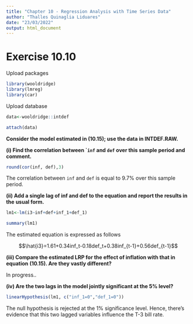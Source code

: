 ---
title: "Chapter 10 - Regression Analysis with Time Series Data"
author: "Thalles Quinaglia Liduares"
date: "23/03/2022"
output: html_document
---

# Exercise 10.10

Upload packages

```{r, warning=FALSE, message=FALSE}

library(wooldridge)
library(lmreg)
library(car)

```

Upload database

```{r, warning=FALSE, message=FALSE}

data<-wooldridge::intdef

attach(data)

```



**Consider the model estimated in (10.15); use the data in INTDEF.RAW.**

**(i) Find the correlation between ``inf` and `def` over this sample period and**
**comment.**

```{r}

round(cor(inf, def),3)

```

The correlation between `inf` and `def` is equal to 9.7% over this sample period.

**(ii) Add a single lag of inf and def to the equation and report the results in the**
**usual form.**

```{r}

lm1<-lm(i3~inf+def+inf_1+def_1)

summary(lm1)

```

The estimated equation is expressed as follows

$$\hat{i3}=1.61+0.34inf_t-0.18def_t+0.38inf_{t-1}+0.56def_{t-1}$$



**(iii) Compare the estimated LRP for the effect of inflation with that in equation**
**(10.15). Are they vastly different?**

In progress.. 

**(iv) Are the two lags in the model jointly significant at the 5% level?**

```{r}
linearHypothesis(lm1, c("inf_1=0","def_1=0"))
```


The null hypothesis is rejected at the 1% significance level. Hence, there's evidence
that this two lagged variables influence the T-3 bill rate.
